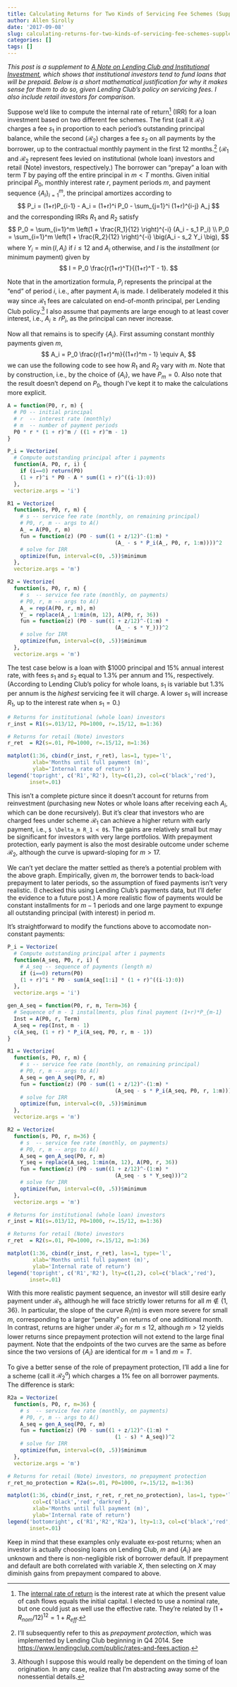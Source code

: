 ```yaml
---
title: Calculating Returns for Two Kinds of Servicing Fee Schemes (Supplement)
author: Allen Sirolly
date: '2017-09-08'
slug: calculating-returns-for-two-kinds-of-servicing-fee-schemes-supplement
categories: []
tags: []
---
```


_This post is a supplement to [A Note on Lending Club and Institutional Investment](https://sirallen.name/blog/note-on-lending-club/), which shows that institutional investors tend to fund loans that will be prepaid. Below is a short mathematical justification for why it makes sense for them to do so, given Lending Club's policy on servicing fees. I also include retail investors for comparison._

Suppose we'd like to compute the internal rate of return^[The [internal rate of return](https://en.wikipedia.org/wiki/Internal_rate_of_return) is the interest rate at which the present value of cash flows equals the initial capital. I elected to use a nominal rate, but one could just as well use the effective rate. They're related by $(1 + R_{nom}/12)^{12} = 1 + R_{eff}$.] (IRR) for a loan investment based on two different fee schemes. The first (call it $\mathcal{R}_1$) charges a fee $s_1$ in proportion to each period's outstanding principal balance, while the second ($\mathcal{R}_2$) charges a fee $s_2$ on all payments by the borrower, up to the contractual monthly payment in the first 12 months.^[I'll subsequently refer to this as _prepayment protection_, which was implemented by Lending Club beginning in Q4 2014. See [https://www.lendingclub.com/public/rates-and-fees.action](https://www.lendingclub.com/public/rates-and-fees.action).] ($\mathcal{R}_1$ and $\mathcal{R}_2$ represent fees levied on institutional (whole loan) investors and retail (Note) investors, respectively.) The borrower can "prepay" a loan with term $T$ by paying off the entire principal in $m < T$ months. Given initial principal $P_0$, monthly interest rate $r$, payment periods $m$, and payment sequence $\{A_i\}_{i=1}^m$, the principal amortizes according to
$$
P_i = (1+r)P_{i-1} - A_i = (1+r)^i P_0 - \sum_{j=1}^i (1+r)^{i-j} A_j
$$
and the corresponding IRRs $R_1$ and $R_2$ satisfy
$$
P_0 = \sum_{i=1}^m \left(1 + \frac{R_1}{12} \right)^{-i} (A_i - s_1 P_i) \\
P_0 = \sum_{i=1}^m \left(1 + \frac{R_2}{12} \right)^{-i} \big(A_i - s_2 Y_i \big),
$$
where $Y_i = \min(I, A_i)$ if $i \leq 12$ and $A_i$ otherwise, and $I$ is the _installment_ (or minimum payment) given by
$$
I = P_0 \frac{r(1+r)^T}{(1+r)^T - 1}.
$$

Note that in the amortization formula, $P_i$ represents the principal at the "end" of period $i$, i.e., after payment $A_i$ is made. I deliberately modeled it this way since $\mathcal{R}_1$ fees are calculated on end-of-month principal, per Lending Club policy.^[Although I suppose this would really be dependent on the timing of loan origination. In any case, realize that I'm abstracting away some of the nonessential details.] I also assume that payments are large enough to at least cover interest, i.e., $A_i \geq rP_i$, as the principal can never increase.

Now all that remains is to specify $\{A_i\}$. First assuming constant monthly payments given $m$,
$$
A_i = P_0 \frac{r(1+r)^m}{(1+r)^m - 1} \equiv A,
$$
we can use the following code to see how $R_1$ and $R_2$ vary with $m$. Note that by construction, i.e., by the choice of $\{A_i\}$, we have $P_m = 0$. Also note that the result doesn't depend on $P_0$, though I've kept it to make the calculations more explicit.

```r
A = function(P0, r, m) {
  # P0 -- initial principal
  # r  -- interest rate (monthly)
  # m  -- number of payment periods
  P0 * r * (1 + r)^m / ((1 + r)^m - 1)
}

P_i = Vectorize(
  # Compute outstanding principal after i payments
  function(A, P0, r, i) {
    if (i==0) return(P0)
    (1 + r)^i * P0 - A * sum((1 + r)^((i-1):0))
  },
  vectorize.args = 'i')

R1 = Vectorize(
  function(s, P0, r, m) {
    # s -- service fee rate (monthly, on remaining principal)
    # P0, r, m -- args to A()
    A_ = A(P0, r, m)
    fun = function(z) (P0 - sum((1 + z/12)^-(1:m) *
                                  (A_ - s * P_i(A_, P0, r, 1:m))))^2
    # solve for IRR
    optimize(fun, interval=c(0, .5))$minimum
  },
  vectorize.args = 'm')

R2 = Vectorize(
  function(s, P0, r, m) {
    # s  -- service fee rate (monthly, on payments)
    # P0, r, m -- args to A()
    A_ = rep(A(P0, r, m), m)
    Y_ = replace(A_, 1:min(m, 12), A(P0, r, 36))
    fun = function(z) (P0 - sum((1 + z/12)^-(1:m) *
                                  (A_ - s * Y_)))^2
    # solve for IRR
    optimize(fun, interval=c(0, .5))$minimum
  },
  vectorize.args = 'm')
```

The test case below is a loan with \$1000 principal and 15% annual interest rate, with fees $s_1$ and $s_2$ equal to 1.3% per annum and 1%, respectively. (According to Lending Club's policy for whole loans, $s_1$ is variable but 1.3% per annum is the _highest_ servicing fee it will charge. A lower $s_1$ will increase $R_1$, up to the interest rate when $s_1 = 0$.)
```r
# Returns for institutional (whole loan) investors
r_inst = R1(s=.013/12, P0=1000, r=.15/12, m=1:36)

# Returns for retail (Note) investors
r_ret  = R2(s=.01, P0=1000, r=.15/12, m=1:36)

matplot(1:36, cbind(r_inst, r_ret), las=1, type='l',
        xlab='Months until full payment (m)',
        ylab='Internal rate of return')
legend('topright', c('R1','R2'), lty=c(1,2), col=c('black','red'),
       inset=.01)
```

This isn't a complete picture since it doesn't account for returns from reinvestment (purchasing new Notes or whole loans after receiving each $A_i$, which can be done recursively). But it's clear that investors who are charged fees under scheme $\mathcal{R}_1$ can achieve a higher return with early payment, i.e., `$ \Delta_m R_1 < 0$`. The gains are relatively small but may be significant for investors with very large portfolios. With prepayment protection, early payment is also the most desirable outcome under scheme $\mathcal{R}_2$, although the curve is upward-sloping for $m > 17$.

We can't yet declare the matter settled as there's a potential problem with the above graph. Empirically, given $m$, the borrower tends to back-load prepayment to later periods, so the assumption of fixed payments isn't very realistic. (I checked this using Lending Club's payments data, but I'll defer the evidence to a future post.) A more realistic flow of payments would be constant installments for $m-1$ periods and one large payment to expunge all outstanding principal (with interest) in period $m$.

It's straightforward to modify the functions above to accomodate non-constant payments:
```r
P_i = Vectorize(
  # Compute outstanding principal after i payments
  function(A_seq, P0, r, i) {
    # A_seq -- sequence of payments (length m)
    if (i==0) return(P0)
    (1 + r)^i * P0 - sum(A_seq[1:i] * (1 + r)^((i-1):0))
  },
  vectorize.args = 'i')

gen_A_seq = function(P0, r, m, Term=36) {
  # Sequence of m - 1 installments, plus final payment (1+r)*P_{m-1}
  Inst = A(P0, r, Term)
  A_seq = rep(Inst, m - 1)
  c(A_seq, (1 + r) * P_i(A_seq, P0, r, m - 1))
}

R1 = Vectorize(
  function(s, P0, r, m) {
    # s -- service fee rate (monthly, on remaining principal)
    # P0, r, m -- args to A()
    A_seq = gen_A_seq(P0, r, m)
    fun = function(z) (P0 - sum((1 + z/12)^-(1:m) *
                                  (A_seq - s * P_i(A_seq, P0, r, 1:m))))^2
    # solve for IRR
    optimize(fun, interval=c(0, .5))$minimum
  },
  vectorize.args = 'm')

R2 = Vectorize(
  function(s, P0, r, m=36) {
    # s  -- service fee rate (monthly, on payments)
    # P0, r, m -- args to A()
    A_seq = gen_A_seq(P0, r, m)
    Y_seq = replace(A_seq, 1:min(m, 12), A(P0, r, 36))
    fun = function(z) (P0 - sum((1 + z/12)^-(1:m) *
                                  (A_seq - s * Y_seq)))^2
    # solve for IRR
    optimize(fun, interval=c(0, .5))$minimum
  },
  vectorize.args = 'm')

# Returns for institutional (whole loan) investors
r_inst = R1(s=.013/12, P0=1000, r=.15/12, m=1:36)

# Returns for retail (Note) investors
r_ret  = R2(s=.01, P0=1000, r=.15/12, m=1:36)

matplot(1:36, cbind(r_inst, r_ret), las=1, type='l',
        xlab='Months until full payment (m)',
        ylab='Internal rate of return')
legend('topright', c('R1','R2'), lty=c(1,2), col=c('black','red'),
       inset=.01)
```

With this more realistic payment sequence, an investor will still desire early payment under $\mathcal{R}_1$, although he will face strictly lower returns for all $m \notin \{1, 36\}$. In particular, the slope of the curve $R_1(m)$ is even more severe for small $m$, corresponding to a larger "penalty" on returns of one additional month. In contrast, returns are higher under $\mathcal{R}_2$ for $m \leq 12$, although $m > 12$ yields lower returns since prepayment protection will not extend to the large final payment. Note that the endpoints of the two curves are the same as before since the two versions of $\{A_i\}$ are identical for $m = 1$ and $m = T$.

To give a better sense of the role of prepayment protection, I'll add a line for a scheme (call it $\mathcal{R}_2^a$) which charges a 1% fee on all borrower payments. The difference is stark:
```r
R2a = Vectorize(
  function(s, P0, r, m=36) {
    # s  -- service fee rate (monthly, on payments)
    # P0, r, m -- args to A()
    A_seq = gen_A_seq(P0, r, m)
    fun = function(z) (P0 - sum((1 + z/12)^-(1:m) *
                                  (1 - s) * A_seq))^2
    # solve for IRR
    optimize(fun, interval=c(0, .5))$minimum
  },
  vectorize.args = 'm')

# Returns for retail (Note) investors, no prepayment protection
r_ret_no_protection = R2a(s=.01, P0=1000, r=.15/12, m=1:36)

matplot(1:36, cbind(r_inst, r_ret, r_ret_no_protection), las=1, type='l',
        col=c('black','red','darkred'),
        xlab='Months until full payment (m)',
        ylab='Internal rate of return')
legend('bottomright', c('R1','R2','R2a'), lty=1:3, col=c('black','red','darkred'),
       inset=.01)
```

Keep in mind that these examples only evaluate ex-post returns; when an investor is actually choosing loans on Lending Club, $m$ and $\{A_i\}$ are unknown and there is non-negligible risk of borrower default. If prepayment and default are both correlated with variable $X$, then selecting on $X$ may diminish gains from prepayment compared to above.

